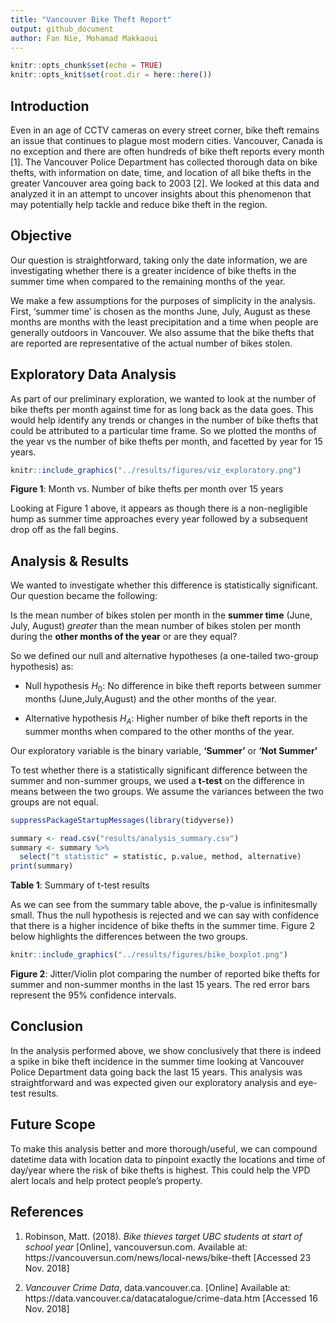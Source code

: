 ```yaml
---
title: "Vancouver Bike Theft Report"
output: github_document
author: Fan Nie, Mohamad Makkaoui
---
```


```r
knitr::opts_chunk$set(echo = TRUE)
knitr::opts_knit$set(root.dir = here::here())
```

## Introduction

Even in an age of CCTV cameras on every street corner, bike theft remains an issue that continues to plague most modern cities. Vancouver, Canada is no exception and there are often hundreds of bike theft reports every month [1]. The Vancouver Police Department has collected thorough data on bike thefts, with information on date, time, and location of all bike thefts in the greater Vancouver area going back to 2003 [2]. We looked at this data and analyzed it in an attempt to uncover insights about this phenomenon that may potentially help tackle and reduce bike theft in the region.

## Objective

Our question is straightforward, taking only the date information, we are investigating whether there is a greater incidence of bike thefts in the summer time when compared to the remaining months of the year.

We make a few assumptions for the purposes of simplicity in the analysis. First, 'summer time' is chosen as the months June, July, August as these months are months with the least precipitation and a time when people are generally outdoors in Vancouver. We also assume that the bike thefts that are reported are representative of the actual number of bikes stolen.

## Exploratory Data Analysis

As part of our preliminary exploration, we wanted to look at the number of bike thefts per month against time for as long back as the data goes. This would help identify any trends or changes in the number of bike thefts that could be attributed to a particular time frame. So we plotted the months of the year vs the number of bike thefts per month, and facetted by year for 15 years.

```r
knitr::include_graphics("../results/figures/viz_exploratory.png")
```

**Figure 1**: Month vs. Number of bike thefts per month over 15 years

Looking at Figure 1 above, it appears as though there is a non-negligible hump as summer time approaches every year followed by a subsequent drop off as the fall begins.

## Analysis & Results

We wanted to investigate whether this difference is statistically significant. Our question became the following: 

Is the mean number of bikes stolen per month in the **summer time** (June, July, August) *greater* than the mean number of bikes stolen per month during the **other months of the year** or are they equal?

So we defined our null and alternative hypotheses (a one-tailed two-group hypothesis) as: 

  * Null hypothesis $H_0$: No difference in bike theft reports between summer months (June,July,August) and the other months of the year.
  
  * Alternative hypothesis $H_A$: Higher number of bike theft reports in the summer months when compared to the other months of the year.

Our exploratory variable is the binary variable, **‘Summer’** or **‘Not Summer’** 

To test whether there is a statistically significant difference between the summer and non-summer groups, we used a **t-test** on the difference in means between the two groups. We assume the variances between the two groups are not equal.

```r
suppressPackageStartupMessages(library(tidyverse))
```

```r
summary <- read.csv("results/analysis_summary.csv")
summary <- summary %>%
  select("t statistic" = statistic, p.value, method, alternative)
print(summary)
```
**Table 1**: Summary of t-test results

As we can see from the summary table above, the p-value is infinitesmally small. Thus the null hypothesis is rejected and we can say with confidence that there is a higher incidence of bike thefts in the summer time. Figure 2 below highlights the differences between the two groups.

```r
knitr::include_graphics("../results/figures/bike_boxplot.png")
```

**Figure 2**: Jitter/Violin plot comparing the number of reported bike thefts for summer and non-summer months in the last 15 years. The red error bars represent the 95% confidence intervals.

## Conclusion

In the analysis performed above, we show conclusively that there is indeed a spike in bike theft incidence in the summer time looking at Vancouver Police Department data going back the last 15 years. This analysis was straightforward and was expected given our exploratory analysis and eye-test results.

## Future Scope

To make this analysis better and more thorough/useful, we can compound datetime data with location data to pinpoint exactly the locations and time of day/year where the risk of bike thefts is highest. This could help the VPD alert locals and help protect people's property.

## References

1. Robinson, Matt. (2018). *Bike thieves target UBC students at start of school year* [Online], vancouversun.com. Available at: https://vancouversun.com/news/local-news/bike-theft [Accessed 23 Nov. 2018]

2. *Vancouver Crime Data*, data.vancouver.ca. [Online] Available at: https://data.vancouver.ca/datacatalogue/crime-data.htm [Accessed 16 Nov. 2018]